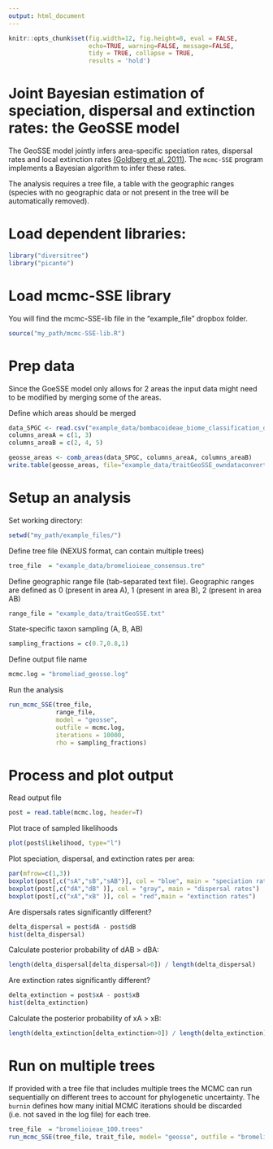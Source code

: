 ```yaml
---
output: html_document
---
```


```r
knitr::opts_chunk$set(fig.width=12, fig.height=8, eval = FALSE,
                      echo=TRUE, warning=FALSE, message=FALSE,
                      tidy = TRUE, collapse = TRUE,
                      results = 'hold')
```


# Joint Bayesian estimation of speciation, dispersal and extinction rates: the GeoSSE model

The GeoSSE model jointly infers area-specific speciation rates, dispersal rates and local extinction rates [(Goldberg et al. 2011)](https://academic.oup.com/sysbio/article/60/4/451/1611105). The `mcmc-SSE` program implements a Bayesian algorithm to infer these rates. 

The analysis requires a tree file, a table with the geographic ranges (species with no geographic data or not present in the tree will be automatically removed).


# Load dependent libraries: 
```r
library("diversitree")  
library("picante")
```

# Load mcmc-SSE library
You will find the mcmc-SSE-lib file in the "example_file" dropbox folder.
```r
source("my_path/mcmc-SSE-lib.R")
```

# Prep data
Since the GoeSSE model only allows for 2 areas the input data might need to be modified by merging some of the areas.

Define which areas should be merged

```r
data_SPGC <- read.csv("example_data/bombacoideae_biome_classification_details.csv", row.names = 1)
columns_areaA = c(1, 3)
columns_areaB = c(2, 4, 5)

geosse_areas <- comb_areas(data_SPGC, columns_areaA, columns_areaB)
write.table(geosse_areas, file="example_data/traitGeoSSE_owndataconverted.txt", sep="\t", row.names=F, quote=F)
```

# Setup an analysis
Set working directory:  
```r
setwd("my_path/example_files/")
```

Define tree file (NEXUS format, can contain multiple trees)  
```r
tree_file  = "example_data/bromelioieae_consensus.tre"
```



Define geographic range file (tab-separated text file). Geographic ranges are defined as 0 (present in area A), 1 (present in area B), 2 (present in area AB)  
```r
range_file = "example_data/traitGeoSSE.txt"
```

State-specific taxon sampling (A, B, AB)  
```r
sampling_fractions = c(0.7,0.8,1)
```

Define output file name
```r
mcmc.log = "bromeliad_geosse.log"
```

Run the analysis
```r
run_mcmc_SSE(tree_file, 
             range_file, 
             model = "geosse",
             outfile = mcmc.log,
             iterations = 10000, 
             rho = sampling_fractions)
```

# Process and plot output
Read output file
```r
post = read.table(mcmc.log, header=T)
```

Plot trace of sampled likelihoods
```r
plot(post$likelihood, type="l")
```

Plot speciation, dispersal, and extinction rates per area:  

```r
par(mfrow=c(1,3))
boxplot(post[,c("sA","sB","sAB")], col = "blue", main = "speciation rates")
boxplot(post[,c("dA","dB" )], col = "gray", main = "dispersal rates")
boxplot(post[,c("xA","xB" )], col = "red",main = "extinction rates")
```

Are dispersals rates significantly different?  

```r
delta_dispersal = post$dA - post$dB
hist(delta_dispersal)
```

Calculate posterior probability of dAB > dBA:
```r
length(delta_dispersal[delta_dispersal>0]) / length(delta_dispersal)
```

Are extinction rates significantly different?

```r
delta_extinction = post$xA - post$xB
hist(delta_extinction)
```

Calculate the posterior probability of xA > xB:

```r
length(delta_extinction[delta_extinction>0]) / length(delta_extinction)
```


# Run on multiple trees
If provided with a tree file that includes multiple trees the MCMC can run sequentially on different trees to account for phylogenetic uncertainty. The `burnin` defines how many initial MCMC iterations should be discarded (i.e. not saved in the log file) for each tree.

```r
tree_file  = "bromelioieae_100.trees"  
run_mcmc_SSE(tree_file, trait_file, model= "geosse", outfile = "bromeliad_geosse100.log", iterations = 10000, nTREES=5, burnin=100)
```

